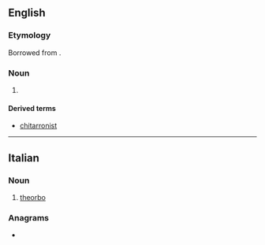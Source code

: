==English==

===Etymology===
Borrowed from {{bor|en|it|chitarrone}}.

===Noun===
{{en-noun}}

# {{synonym of|en|theorbo}}

====Derived terms====
* [[chitarronist]]

----

==Italian==

===Noun===
{{it-noun|m}}

# {{lb|it|musical instruments}} [[theorbo]]

===Anagrams===
* {{anagrams|it|a=acehinorrt|notricherà|troncherai}}